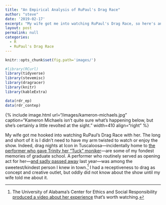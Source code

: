 ```yaml
---
title: "An Empirical Analysis of RuPaul's Drag Race"
author: "steve"
date: '2019-02-17'
excerpt: "My wife got me into watching RuPaul's Drag Race, so here's an empirical analysis of the top performers of the show with the idea of starting a grease fire on the subreddit."
layout: post
permalink: null
categories:
  - R
  - RuPaul's Drag Race
---
```


```r
knitr::opts_chunk$set(fig.path='images/')

#library(RCurl)
library(tidyverse)
library(stevemisc)
library(dragracer)
library(knitr)
library(kableExtra)

data(rdr_ep)
data(rdr_contep)

```

{% include image.html url="/images/kameron-michaels.jpg" caption="Kameron Michaels isn't quite sure what's happening below, but she's certainly a little revolted at the sight." width=410 align="right" %}

My wife got me hooked into watching RuPaul's Drag Race with her. The long and short of it is I didn't need to have my arm twisted to watch or enjoy the show. Indeed, drag nights at Icon in Tuscaloosa---incidentally home to [the performer who gave Trinity her "Tuck" moniker](https://twitter.com/leland2genesis?lang=en)---are some of my fondest memories of graduate school. A performer who routinely served as opening act for her---[and sadly passed away](http://obits.al.com/obituaries/birmingham/obituary.aspx?n=kevin-thomas&pid=188344432&fhid=6039) last year---was among the sweetest/kindest person I knew in town.[^herdoc] I had a receptiveness to drag as concept and creative outlet, but oddly did not know about the show until my wife told me about it.

[^herdoc]: The University of Alabama's Center for Ethics and Social Responsibility [produced a video about her experience](http://documentingjustice.org/bambi-was-a-boy/) that's worth watching.